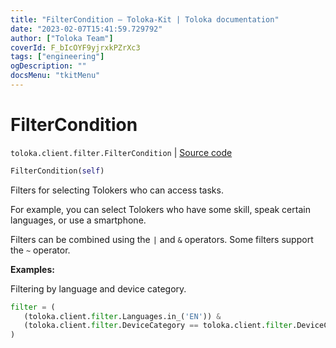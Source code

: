 ```yaml
---
title: "FilterCondition — Toloka-Kit | Toloka documentation"
date: "2023-02-07T15:41:59.729792"
author: ["Toloka Team"]
coverId: F_bIcOYF9yjrxkPZrXc3
tags: ["engineering"]
ogDescription: ""
docsMenu: "tkitMenu"
---
```


# FilterCondition
`toloka.client.filter.FilterCondition` | [Source code](https://github.com/Toloka/toloka-kit/blob/v1.1.3/src/client/filter.py#L52)

```python
FilterCondition(self)
```

Filters for selecting Tolokers who can access tasks.

For example, you can select Tolokers who have some skill, speak certain languages, or use a smartphone.

Filters can be combined using the `|` and  `&` operators. Some filters support the `~` operator.

**Examples:**

Filtering by language and device category.

```python
filter = (
   (toloka.client.filter.Languages.in_('EN')) &
   (toloka.client.filter.DeviceCategory == toloka.client.filter.DeviceCategory.SMARTPHONE)
)
```